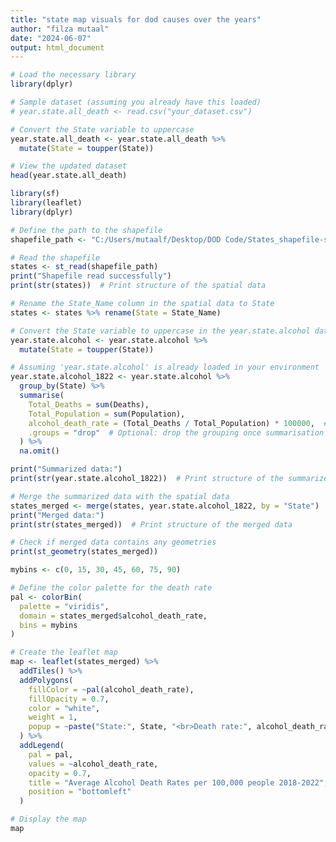 ```yaml
---
title: "state map visuals for dod causes over the years"
author: "filza mutaal"
date: "2024-06-07"
output: html_document
---
```


```r
# Load the necessary library
library(dplyr)

# Sample dataset (assuming you already have this loaded)
# year.state.all_death <- read.csv("your_dataset.csv")

# Convert the State variable to uppercase
year.state.all_death <- year.state.all_death %>%
  mutate(State = toupper(State))

# View the updated dataset
head(year.state.all_death)
```






```r
library(sf)
library(leaflet)
library(dplyr)

# Define the path to the shapefile
shapefile_path <- "C:/Users/mutaalf/Desktop/DOD Code/States_shapefile-shp/States_shapefile.shp"

# Read the shapefile
states <- st_read(shapefile_path)
print("Shapefile read successfully")
print(str(states))  # Print structure of the spatial data

# Rename the State_Name column in the spatial data to State
states <- states %>% rename(State = State_Name)

# Convert the State variable to uppercase in the year.state.alcohol dataset
year.state.alcohol <- year.state.alcohol %>%
  mutate(State = toupper(State))

# Assuming 'year.state.alcohol' is already loaded in your environment
year.state.alcohol_1822 <- year.state.alcohol %>%
  group_by(State) %>%
  summarise(
    Total_Deaths = sum(Deaths),
    Total_Population = sum(Population),
    alcohol_death_rate = (Total_Deaths / Total_Population) * 100000,  # Alcohol Death rate per 100,000 population
    .groups = "drop"  # Optional: drop the grouping once summarisation is done
  ) %>%
  na.omit()

print("Summarized data:")
print(str(year.state.alcohol_1822))  # Print structure of the summarized data

# Merge the summarized data with the spatial data
states_merged <- merge(states, year.state.alcohol_1822, by = "State")
print("Merged data:")
print(str(states_merged))  # Print structure of the merged data

# Check if merged data contains any geometries
print(st_geometry(states_merged))

mybins <- c(0, 15, 30, 45, 60, 75, 90)

# Define the color palette for the death rate
pal <- colorBin(
  palette = "viridis",
  domain = states_merged$alcohol_death_rate,
  bins = mybins
)

# Create the leaflet map
map <- leaflet(states_merged) %>%
  addTiles() %>%
  addPolygons(
    fillColor = ~pal(alcohol_death_rate),
    fillOpacity = 0.7,
    color = "white",
    weight = 1,
    popup = ~paste("State:", State, "<br>Death rate:", alcohol_death_rate)
  ) %>%
  addLegend(
    pal = pal,
    values = ~alcohol_death_rate,
    opacity = 0.7,
    title = "Average Alcohol Death Rates per 100,000 people 2018-2022",
    position = "bottomleft"
  )

# Display the map
map
```




